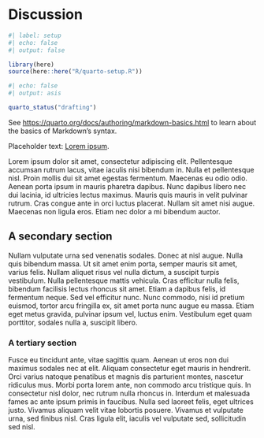 # Discussion

```r
#| label: setup
#| echo: false
#| output: false

library(here)
source(here::here("R/quarto-setup.R"))
```

```r
#| echo: false
#| output: asis

quarto_status("drafting")
```

See <https://quarto.org/docs/authoring/markdown-basics.html> to learn about the basics of Markdown's syntax.

Placeholder text: [Lorem ipsum](https://en.wikipedia.org/wiki/Lorem_ipsum).

Lorem ipsum dolor sit amet, consectetur adipiscing elit. Pellentesque accumsan rutrum lacus, vitae iaculis nisi bibendum in. Nulla et pellentesque nisl. Proin mollis dui sit amet egestas fermentum. Maecenas eu odio odio. Aenean porta ipsum in mauris pharetra dapibus. Nunc dapibus libero nec dui lacinia, id ultricies lectus maximus. Mauris quis mauris in velit pulvinar rutrum. Cras congue ante in orci luctus placerat. Nullam sit amet nisi augue. Maecenas non ligula eros. Etiam nec dolor a mi bibendum auctor.

## A secondary section

Nullam vulputate urna sed venenatis sodales. Donec at nisl augue. Nulla quis bibendum massa. Ut sit amet enim porta, semper mauris sit amet, varius felis. Nullam aliquet risus vel nulla dictum, a suscipit turpis vestibulum. Nulla pellentesque mattis vehicula. Cras efficitur nulla felis, bibendum facilisis lectus rhoncus sit amet. Etiam a dapibus felis, id fermentum neque. Sed vel efficitur nunc. Nunc commodo, nisi id pretium euismod, tortor arcu fringilla ex, sit amet porta nunc augue eu massa. Etiam eget metus gravida, pulvinar ipsum vel, luctus enim. Vestibulum eget quam porttitor, sodales nulla a, suscipit libero.

### A tertiary section

Fusce eu tincidunt ante, vitae sagittis quam. Aenean ut eros non dui maximus sodales nec at elit. Aliquam consectetur eget mauris in hendrerit. Orci varius natoque penatibus et magnis dis parturient montes, nascetur ridiculus mus. Morbi porta lorem ante, non commodo arcu tristique quis. In consectetur nisl dolor, nec rutrum nulla rhoncus in. Interdum et malesuada fames ac ante ipsum primis in faucibus. Nulla sed laoreet felis, eget ultrices justo. Vivamus aliquam velit vitae lobortis posuere. Vivamus et vulputate urna, sed finibus nisl. Cras ligula elit, iaculis vel vulputate sed, sollicitudin sed nisl.
